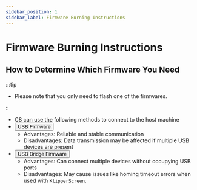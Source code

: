 ```yaml
---
sidebar_position: 1
sidebar_label: Firmware Burning Instructions
---
```


# Firmware Burning Instructions

## How to Determine Which Firmware You Need

:::tip

* Please note that you only need to flash one of the firmwares.

::

* C8 can use the following methods to connect to the host machine
* <Button variant="contained" disableElevation component="a" rel="noopener" href="./usb">USB Firmware</Button>
    * Advantages: Reliable and stable communication
    * Disadvantages: Data transmission may be affected if multiple USB devices are present
* <Button variant="contained" disableElevation component="a" rel="noopener" href="./can">USB Bridge Firmware</Button>
    * Advantages: Can connect multiple devices without occupying USB ports
    * Disadvantages: May cause issues like homing timeout errors when used with `KlipperScreen`.
